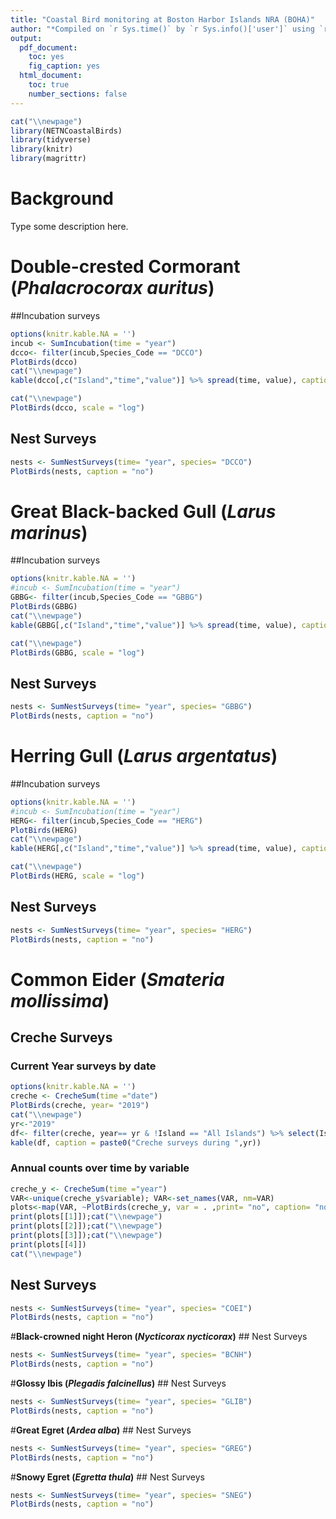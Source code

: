 ```yaml
---
title: "Coastal Bird monitoring at Boston Harbor Islands NRA (BOHA)"
author: "*Compiled on `r Sys.time()` by `r Sys.info()['user']` using `r R.Version()$version.string`*"
output: 
  pdf_document:
    toc: yes
    fig_caption: yes
  html_document:
    toc: true
    number_sections: false
---
```

```r
cat("\\newpage")
library(NETNCoastalBirds)
library(tidyverse)
library(knitr)
library(magrittr)
```
\pagebreak

# Background
 
Type some description here.

\pagebreak

# **Double-crested Cormorant (*Phalacrocorax auritus*)**
##Incubation surveys

```r
options(knitr.kable.NA = '')
incub <- SumIncubation(time = "year")
dcco<- filter(incub,Species_Code == "DCCO")
PlotBirds(dcco)
cat("\\newpage")
kable(dcco[,c("Island","time","value")] %>% spread(time, value), caption= "Annual counts of Double-crested Cormorant",padding =2)
```

```r
cat("\\newpage")
PlotBirds(dcco, scale = "log")
```

## Nest Surveys
```r
nests <- SumNestSurveys(time= "year", species= "DCCO")
PlotBirds(nests, caption = "no")
```
\pagebreak

# **Great Black-backed Gull (*Larus marinus*)**
##Incubation surveys
```r
options(knitr.kable.NA = '')
#incub <- SumIncubation(time = "year")
GBBG<- filter(incub,Species_Code == "GBBG")
PlotBirds(GBBG)
cat("\\newpage")
kable(GBBG[,c("Island","time","value")] %>% spread(time, value), caption= "Annual counts of Great Black-backed Gull",padding =2)
```

```r
cat("\\newpage")
PlotBirds(GBBG, scale = "log")
```

## Nest Surveys
```r
nests <- SumNestSurveys(time= "year", species= "GBBG")
PlotBirds(nests, caption = "no")
```
\pagebreak 

# **Herring Gull (*Larus argentatus*)**
##Incubation surveys
```r
options(knitr.kable.NA = '')
#incub <- SumIncubation(time = "year")
HERG<- filter(incub,Species_Code == "HERG")
PlotBirds(HERG)
cat("\\newpage")
kable(HERG[,c("Island","time","value")] %>% spread(time, value), caption= "Annual counts of Herring Gull",padding =2)
```

```r
cat("\\newpage")
PlotBirds(HERG, scale = "log")
```

## Nest Surveys
```r
nests <- SumNestSurveys(time= "year", species= "HERG")
PlotBirds(nests, caption = "no")
```

# Common Eider (*Smateria mollissima*)
## Creche Surveys
### Current Year surveys by date
```r
options(knitr.kable.NA = '')
creche <- CrecheSum(time ="date")
PlotBirds(creche, year= "2019")
cat("\\newpage")
yr<-"2019"
df<- filter(creche, year== yr & !Island == "All Islands") %>% select(Island,time,variable,value) %>% spread(time,value) %>% mutate(variable= abbreviate(variable, minlength = 12, method= "both.sides"))
kable(df, caption = paste0("Creche surveys during ",yr)) 
```

### Annual counts over time by variable
```r
creche_y <- CrecheSum(time ="year")
VAR<-unique(creche_y$variable); VAR<-set_names(VAR, nm=VAR)
plots<-map(VAR, ~PlotBirds(creche_y, var = . ,print= "no", caption= "no"))
print(plots[[1]]);cat("\\newpage")
print(plots[[2]]);cat("\\newpage")
print(plots[[3]]);cat("\\newpage")
print(plots[[4]])
cat("\\newpage")
```

## Nest Surveys
```r
nests <- SumNestSurveys(time= "year", species= "COEI")
PlotBirds(nests, caption = "no")
```
\pagebreak

#**Black-crowned night Heron (*Nycticorax nycticorax*)**
## Nest Surveys
```r
nests <- SumNestSurveys(time= "year", species= "BCNH")
PlotBirds(nests, caption = "no")
```
\pagebreak 

#**Glossy Ibis (*Plegadis falcinellus*)**
## Nest Surveys
```r
nests <- SumNestSurveys(time= "year", species= "GLIB")
PlotBirds(nests, caption = "no")
```
\pagebreak 

#**Great Egret (*Ardea alba*)**
## Nest Surveys
```r
nests <- SumNestSurveys(time= "year", species= "GREG")
PlotBirds(nests, caption = "no")
```
\pagebreak 

#**Snowy Egret (*Egretta thula*)**
## Nest Surveys
```r
nests <- SumNestSurveys(time= "year", species= "SNEG")
PlotBirds(nests, caption = "no")
```
